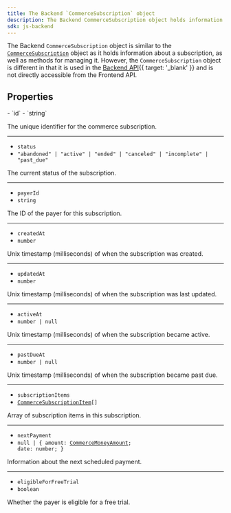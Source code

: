 ```yaml
---
title: The Backend `CommerceSubscription` object
description: The Backend CommerceSubscription object holds information about a subscription of your application.
sdk: js-backend
---
```


<Include src="_partials/billing/api-experimental" />

The Backend `CommerceSubscription` object is similar to the [`CommerceSubscription`](/docs/references/javascript/types/commerce-subscription-resource) object as it holds information about a subscription, as well as methods for managing it. However, the `CommerceSubscription` object is different in that it is used in the [Backend API](https://clerk.com/docs/reference/backend-api/tag/billing/get/organizations/%7Borganization_id%7D/billing/subscription){{ target: '_blank' }} and is not directly accessible from the Frontend API.

## Properties

<Properties>
  - `id`
  - `string`

  The unique identifier for the commerce subscription.

  ---

  - `status`
  - `"abandoned" | "active" | "ended" | "canceled" | "incomplete" | "past_due"`

  The current status of the subscription.

  ---

  - `payerId`
  - `string`

  The ID of the payer for this subscription.

  ---

  - `createdAt`
  - `number`

  Unix timestamp (milliseconds) of when the subscription was created.

  ---

  - `updatedAt`
  - `number`

  Unix timestamp (milliseconds) of when the subscription was last updated.

  ---

  - `activeAt`
  - `number | null`

  Unix timestamp (milliseconds) of when the subscription became active.

  ---

  - `pastDueAt`
  - `number | null`

  Unix timestamp (milliseconds) of when the subscription became past due.

  ---

  - `subscriptionItems`
  - <code>[CommerceSubscriptionItem](/docs/references/backend/types/backend-commerce-subscription-item)\[]</code>

  Array of subscription items in this subscription.

  ---

  - `nextPayment`
  - <code>null | \{ amount: [CommerceMoneyAmount](/docs/references/javascript/types/commerce-money-amount); date: number; }</code>

  Information about the next scheduled payment.

  ---

  - `eligibleForFreeTrial`
  - `boolean`

  Whether the payer is eligible for a free trial.
</Properties>
